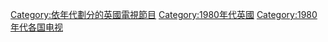 [[Category:依年代劃分的英國電視節目|Category:依年代劃分的英國電視節目]]
[[Category:1980年代英國|Category:1980年代英國]]
[[Category:1980年代各国电视|Category:1980年代各国电视]]